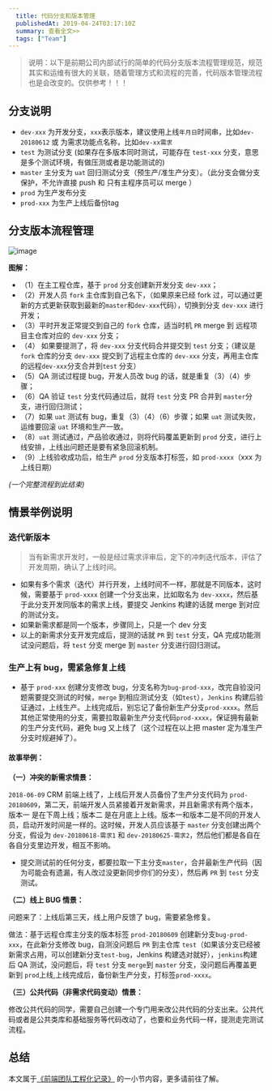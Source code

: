```yaml
---
  title: 代码分支和版本管理
  publishedAt: 2019-04-24T03:17:10Z
  summary: 查看全文>>
  tags: ["Team"]
---
```


> 说明：以下是前期公司内部试行的简单的代码分支版本流程管理规范，规范其实和运维有很大的关联，随着管理方式和流程的完善，代码版本管理流程也是会改变的。仅供参考！！！

## 分支说明

- `dev-xxx` 为开发分支，`xxx`表示版本，建议使用上线`年月日`时间串，比如`dev-20180612` 或 为需求功能点名称，比如`dev-xx需求`
- `test` 为测试分支 (如果存在多版本同时测试，可能存在 `test-xxx` 分支，意思是多个测试环境，有做压测或者是功能测试的)
- `master` 主分支为 `uat` 回归测试分支（预生产/准生产分支）。（此分支会做分支保护，不允许直接 push 和 只有主程序员可以 merge ）
- `prod` 为生产发布分支
- `prod-xxx` 为生产上线后备份tag

## 分支版本流程管理

![image](http://ww1.sinaimg.cn/large/940e68eegy1g2tx4k0sxqj20rg11wgn5.jpg)


**图解：**

- （1）在主工程仓库，基于 `prod` 分支创建新开发分支 `dev-xxx`；
- （2）开发人员 `fork` 主仓库到自己名下，（如果原来已经 fork 过，可以通过更新的方式更新获取到最新的`master`和`dev-xxx`代码），切换到分支 `dev-xxx` 进行开发；
- （3）平时开发正常提交到自己的 `fork` 仓库，适当时机 `PR` merge 到 远程项目主仓库对应的 `dev-xxx` 分支；
- （4） 如果要提测了，将 `dev-xxx` 分支代码合并提交到 `test` 分支；（建议是 `fork` 仓库的分支 `dev-xxx` 提交到了远程主仓库的 `dev-xxx` 分支，再用主仓库的远程`dev-xxx`分支合并到`test` 分支）
- （5）QA 测试过程提 bug，开发人员改 bug 的话，就是重复（3）（4）步骤；
- （6）QA 验证 `test` 分支代码通过后，就将 `test` 分支 PR 合并到 `master`分支，进行回归测试；
- （7）如果 `uat` 测试有 bug，重复（3）（4）（6）步骤；如果 `uat` 测试失败，运维要回滚 `uat` 环境和生产一致。
- （8）`uat` 测试通过，产品验收通过，则将代码覆盖更新到 `prod` 分支，进行上线安排，上线出问题还是要有紧急回滚机制。
- （9）上线验收成功后，给生产 `prod` 分支版本打标签，如 `prod-xxxx`（xxx 为上线日期）

_(一个完整流程到此结束)_

## 情景举例说明

### 迭代新版本

> 当有新需求开发时，一般是经过需求评审后，定下的冲刺迭代版本，评估了开发周期，确认了上线时间。

- 如果有多个需求（迭代）并行开发，上线时间不一样，那就是不同版本，这时候，需要基于 `prod-xxxx` 创建一个分支出来，比如取名为 `dev-xxxx`，然后基于此分支开发同版本的需求上线，要提交 Jenkins 构建的话就 merge 到对应的测试分支。
- 如果新需求都是同一个版本，步骤同上，只是一个 dev 分支
- 以上的新需求分支开发完成后，提测的话就 `PR` 到 `test` 分支，QA 完成功能测试没问题后，将 `test` 分支 merge 到 `master` 分支进行回归测试。

### 生产上有 bug，需紧急修复上线

- 基于 `prod-xxx` 创建分支修改 bug，分支名称为`bug-prod-xxx`，改完自验没问题需要提交测试的时候，`merge` 到相应测试分支（如`test`），`Jenkins` 构建后验证通过，上线生产。上线完成后，别忘记了备份新生产分支`prod-xxxx`。然后其他正常使用的分支，需要拉取最新生产分支代码`prod-xxxx`，保证拥有最新的生产分支代码，避免 bug 又上线了（这个过程在以上把 master 定为准生产分支时规避掉了）。

#### 故事举例：

**（一）冲突的新需求情景：**

`2018-06-09` CRM 前端上线了，上线后开发人员备份了生产分支代码为 `prod-20180609`，第二天，前端开发人员紧接着开发新需求，并且新需求有两个版本，版本一 是在下周上线；版本二 是在月底上上线。版本一和版本二是不同的开发人员，启动开发时间是一样的。这时候，开发人员应该基于 `master` 分支创建出两个分支，假设为 `dev-20180618-需求1` 和 `dev-20180625-需求2`，然后他们都是各自在各自分支里边开发，相互不影响。

- 提交测试前的任何分支，都要拉取一下主分支`master`，合并最新生产代码（因为可能会有遗漏，有人改过没更新同步你们的分支），然后再 `PR` 到 `test` 分支测试。

**（二）线上 BUG 情景：**

问题来了：上线后第三天，线上用户反馈了 bug，需要紧急修复。

做法：基于远程仓库主分支的版本标签 `prod-20180609` 创建新分支`bug-prod-xxx`，在此新分支修改 bug，自测没问题后 `PR` 到主仓库 `test`（如果该分支已经被新需求占用，可以创建新分支`test-bug`，Jenkins 构建选对就好），`jenkins`构建后 QA 测试，没问题后，将 `test` 分支 `merge`到 `master` 分支，没问题后再覆盖更新到 `prod`上线,上线完成后，备份新生产分支，打标签`prod-xxxx`。

**（三）公共代码（非需求代码变动）情景：**

修改公共代码的同学，需要自己创建一个专门用来改公共代码的分支出来。公共代码或者是公共类库和基础服务等代码改动了，也要和业务代码一样，提测走完测试流程。

## 总结

本文属于[《前端团队工程化记录》](https://github.com/giscafer/front-end-manual/issues/26) 的一小节内容，更多请前往了解。

